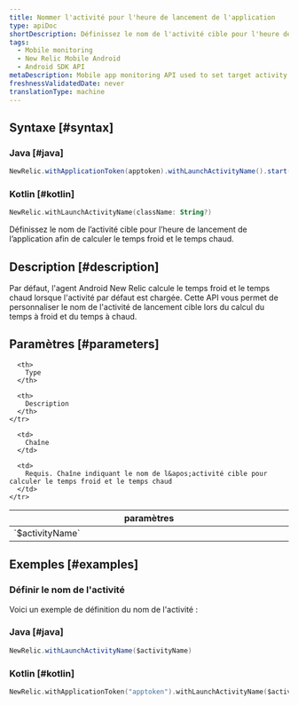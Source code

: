 ```yaml
---
title: Nommer l'activité pour l'heure de lancement de l'application
type: apiDoc
shortDescription: Définissez le nom de l'activité cible pour l'heure de lancement de l'application afin de calculer le temps froid et le temps chaud
tags:
  - Mobile monitoring
  - New Relic Mobile Android
  - Android SDK API
metaDescription: Mobile app monitoring API used to set target activity name.
freshnessValidatedDate: never
translationType: machine
---
```


## Syntaxe [#syntax]

### Java [#java]

```java
NewRelic.withApplicationToken(apptoken).withLaunchActivityName().start(this.getApplication());
```

### Kotlin [#kotlin]

```kotlin
NewRelic.withLaunchActivityName(className: String?)
```

Définissez le nom de l’activité cible pour l’heure de lancement de l’application afin de calculer le temps froid et le temps chaud.

## Description [#description]

Par défaut, l&apos;agent Android New Relic calcule le temps froid et le temps chaud lorsque l&apos;activité par défaut est chargée. Cette API vous permet de personnaliser le nom de l&apos;activité de lancement cible lors du calcul du temps à froid et du temps à chaud.

## Paramètres [#parameters]

<table>
  <thead>
    <tr>
      <th width="25%">
        paramètres
      </th>

      <th>
        Type
      </th>

      <th>
        Description
      </th>
    </tr>
  </thead>

  <tbody>
    <tr>
      <td>
        `$activityName`
      </td>

      <td>
        Chaîne
      </td>

      <td>
        Requis. Chaîne indiquant le nom de l&apos;activité cible pour calculer le temps froid et le temps chaud
      </td>
    </tr>
  </tbody>
</table>

## Exemples [#examples]

### Définir le nom de l&apos;activité

Voici un exemple de définition du nom de l&apos;activité :

### Java [#java]

```java
NewRelic.withLaunchActivityName($activityName)
```

### Kotlin [#kotlin]

```kotlin
NewRelic.withApplicationToken("apptoken").withLaunchActivityName($activityName).start(applicationContext)
```